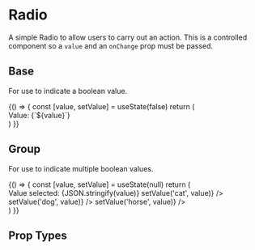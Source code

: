 
<Meta title='Components|Radio' component={Radio} />

# Radio
A simple Radio to allow users to carry out an action. This is a controlled component so a `value` and an `onChange` prop must be passed.

## Base
For use to indicate a boolean value.

<Preview>
  <Story name='Base'>
    {() => {
      const [value, setValue] = useState(false)
      return (
        <div>
          <Text>Value: {`${value}`}</Text>
          <Radio id={'radio'} value={value} onChange={setValue} />
        </div> 
      )
    }}
  </Story>
</Preview>

## Group
For use to indicate multiple boolean values.

<Preview>
  <Story name='Group'>
    {() => {
      const [value, setValue] = useState(null)
      return (
        <div>
          <Text>Value selected: {JSON.stringify(value)}</Text>
          <Radio name={'radio'} value={value === 'cat'} onChange={(value) => setValue('cat', value)} />
          <Radio name={'radio'} value={value === 'dog'} onChange={(value) => setValue('dog', value)} />
          <Radio name={'radio'} value={value === 'horse'} onChange={(value) => setValue('horse', value)} />
        </div>
      )
    }}
  </Story>
</Preview>

## Prop Types

<Props of={Radio} />